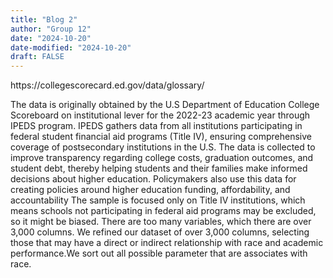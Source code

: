 ```yaml
---
title: "Blog 2"
author: "Group 12"
date: "2024-10-20"
date-modified: "2024-10-20"
draft: FALSE
---
```


https://collegescorecard.ed.gov/data/glossary/

The data is originally obtained by the U.S Department of Education College Scoreboard on institutional lever for the 2022-23 academic year through IPEDS program.
IPEDS gathers data from all institutions participating in federal student financial aid programs (Title IV), ensuring comprehensive coverage of postsecondary institutions in the U.S.
The data is collected to improve transparency regarding college costs, graduation outcomes, and student debt, thereby helping students and their families make informed decisions about higher education.
Policymakers also use this data for creating policies around higher education funding, affordability, and accountability The sample is focused only on Title IV institutions, which means schools not participating in federal aid programs may be excluded, so it might be biased.
There are too many variables, which there are over 3,000 columns.
We refined our dataset of over 3,000 columns, selecting those that may have a direct or indirect relationship with race and academic performance.We sort out all possible parameter that are associates with race.
